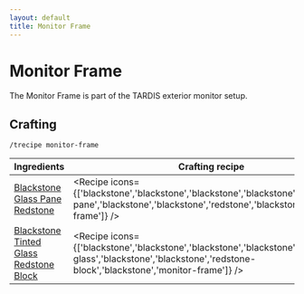 ```yaml
---
layout: default
title: Monitor Frame
---
```



Monitor Frame
===================

The Monitor Frame is part of the TARDIS exterior monitor setup.

## Crafting

`/trecipe monitor-frame`

| Ingredients | Crafting recipe | Difficulty |
| ----------- | --------------- | ------------- |
| [Blackstone](https://minecraft.wiki/w/Blackstone)<br/>[Glass Pane](https://minecraft.wiki/w/Glass_Pane)<br/>[Redstone](https://minecraft.wiki/w/Redstone) | <Recipe icons={['blackstone','blackstone','blackstone','blackstone','glass-pane','blackstone','blackstone','redstone','blackstone','monitor-frame']} /> | easy |
| [Blackstone](https://minecraft.wiki/w/Blackstone)<br/>[Tinted Glass](https://minecraft.wiki/w/Tinted_Glass)<br/>[Redstone Block](https://minecraft.wiki/w/Redstone_Block) | <Recipe icons={['blackstone','blackstone','blackstone','blackstone','tinted-glass','blackstone','blackstone','redstone-block','blackstone','monitor-frame']} /> | hard |
